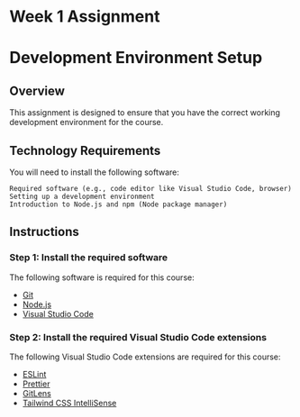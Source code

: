 # Week 1 Assignment

# Development Environment Setup

## Overview

This assignment is designed to ensure that you have the correct working development environment for the course.

## Technology Requirements

You will need to install the following software:

    Required software (e.g., code editor like Visual Studio Code, browser)
    Setting up a development environment
    Introduction to Node.js and npm (Node package manager)

## Instructions


<Steps>

### Step 1: Install the required software

The following software is required for this course:

- [Git](https://git-scm.com/downloads)
- [Node.js](https://nodejs.org/en/download/)
- [Visual Studio Code](https://code.visualstudio.com/download)

### Step 2: Install the required Visual Studio Code extensions

The following Visual Studio Code extensions are required for this course:

- [ESLint](https://marketplace.visualstudio.com/items?itemName=dbaeumer.vscode-eslint)
- [Prettier](https://marketplace.visualstudio.com/items?itemName=esbenp.prettier-vscode)
- [GitLens](https://marketplace.visualstudio.com/items?itemName=eamodio.gitlens)
- [Tailwind CSS IntelliSense](https://marketplace.visualstudio.com/items?itemName=bradlc.vscode-tailwindcss)

</Steps>

